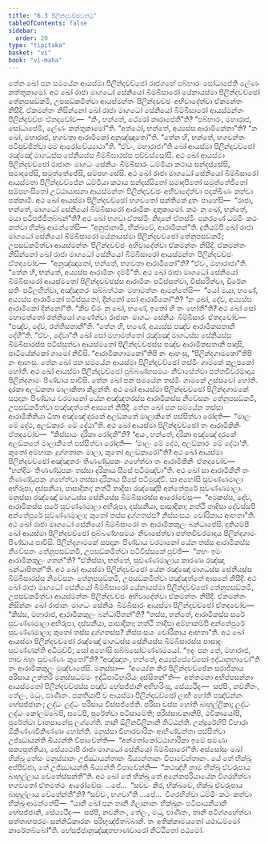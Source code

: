 ```yaml
---
title: "6.3 පිලින්දවච්ඡවත්ථු"
tableOfContents: false
sidebar:
  order: 20
type: "tipitaka"
basket: "vi"
book: "vi-maha"
---
```



<DynamicBreadcrumb />

<Division number="270" book="vi-maha">

<Paragraph number="1240" book="vi-maha">
තේන ඛෝ පන සමයේන ආයස්මා පිලින්දවච්ඡෝ රාජගහේ පබ්භාරං සෝධාපේති ලේණං කත්තුකාමෝ. අථ ඛෝ රාජා මාගධෝ සේනියෝ බිම්බිසාරෝ යේනායස්මා පිලින්දවච්ඡෝ තේනුපසඞ්කමි, උපසඞ්කමිත්වා ආයස්මන්තං පිලින්දවච්ඡං අභිවාදේත්වා ඒකමන්තං නිසීදි. ඒකමන්තං නිසින්නෝ ඛෝ රාජා මාගධෝ සේනියෝ බිම්බිසාරෝ ආයස්මන්තං පිලින්දවච්ඡං ඒතදවෝච—  “කිං, භන්තේ, ථේරෝ කාරාපේතී”ති? “පබ්භාරං, මහාරාජ, සෝධාපේමි, ලේණං කත්තුකාමෝ”ති. “අත්ථෝ, භන්තේ, අය්‍යස්ස ආරාමිකේනා”ති? “න ඛෝ, මහාරාජ, භගවතා ආරාමිකෝ අනුඤ්ඤාතෝ”ති. “තේන හි, භන්තේ, භගවන්තං පටිපුච්ඡිත්වා මම ආරෝචේය්‍යාථා”ති. “ඒවං, මහාරාජා”ති ඛෝ ආයස්මා පිලින්දවච්ඡෝ රඤ්ඤෝ මාගධස්ස සේනියස්ස බිම්බිසාරස්ස පච්චස්සෝසි. අථ ඛෝ ආයස්මා පිලින්දවච්ඡෝ රාජානං මාගධං සේනියං බිම්බිසාරං ධම්මියා කථාය සන්දස්සේසි, සමාදපේසි, සමුත්තේජේසි, සම්පහංසේසි. අථ ඛෝ රාජා මාගධෝ සේනියෝ බිම්බිසාරෝ ආයස්මතා පිලින්දවච්ඡේන ධම්මියා කථාය සන්දස්සිතෝ සමාදපිතෝ සමුත්තේජිතෝ සම්පහංසිතෝ උට්ඨායාසනා ආයස්මන්තං පිලින්දවච්ඡං අභිවාදේත්වා පදක්ඛිණං කත්වා පක්කාමි.
</Paragraph>

<Paragraph number="1241" book="vi-maha">
අථ ඛෝ ආයස්මා පිලින්දවච්ඡෝ භගවතෝ සන්තිකේ දූතං පාහේසි—  “රාජා, භන්තේ, මාගධෝ සේනියෝ බිම්බිසාරෝ ආරාමිකං දාතුකාමෝ. කථං නු ඛෝ, භන්තේ, මයා පටිපජ්ජිතබ්බන්”ති? අථ ඛෝ භගවා ඒතස්මිං නිදානේ ඒතස්මිං පකරණේ ධම්මිං කථං කත්වා භික්ඛූ ආමන්තේසි—  “අනුජානාමි, භික්ඛවේ, ආරාමිකන්”ති. දුතියම්පි ඛෝ රාජා මාගධෝ සේනියෝ බිම්බිසාරෝ යේනායස්මා පිලින්දවච්ඡෝ තේනුපසඞ්කමි; උපසඞ්කමිත්වා ආයස්මන්තං පිලින්දවච්ඡං අභිවාදේත්වා ඒකමන්තං නිසීදි. ඒකමන්තං නිසින්නෝ ඛෝ රාජා මාගධෝ සේනියෝ බිම්බිසාරෝ ආයස්මන්තං පිලින්දවච්ඡං ඒතදවෝච—  “අනුඤ්ඤාතෝ, භන්තේ, භගවතා ආරාමිකෝ”ති? “ඒවං, මහාරාජා”ති. “තේන හි, භන්තේ, අය්‍යස්ස ආරාමිකං දම්මී”ති.
</Paragraph>

<Paragraph number="1242" book="vi-maha">
අථ ඛෝ රාජා මාගධෝ සේනියෝ බිම්බිසාරෝ ආයස්මතෝ පිලින්දවච්ඡස්ස ආරාමිකං පටිස්සුත්වා, විස්සරිත්වා, චිරේන සතිං පටිලභිත්වා, අඤ්ඤතරං සබ්බත්ථකං මහාමත්තං ආමන්තේසි—  “යෝ මයා, භණේ, අය්‍යස්ස ආරාමිකෝ පටිස්සුතෝ, දින්නෝ සෝ ආරාමිකෝ”ති? “න ඛෝ, දේව, අය්‍යස්ස ආරාමිකෝ දින්නෝ”ති. “කීව චිරං නු ඛෝ, භණේ, ඉතෝ හි තං හෝතී”ති? අථ ඛෝ සෝ මහාමත්තෝ රත්තියෝ ගණේත්වා රාජානං මාගධං සේනියං බිම්බිසාරං ඒතදවෝච—  “පඤ්ච, දේව, රත්තිසතානී”ති. “තේන හි, භණේ, අය්‍යස්ස පඤ්ච ආරාමිකසතානි දේහී”ති. “ඒවං, දේවා”ති ඛෝ සෝ මහාමත්තෝ රඤ්ඤෝ මාගධස්ස සේනියස්ස බිම්බිසාරස්ස පටිස්සුත්වා ආයස්මතෝ පිලින්දවච්ඡස්ස පඤ්ච ආරාමිකසතානි පාදාසි, පාටියේක්කෝ ගාමෝ නිවිසි. “ආරාමිකගාමකෝ”තිපි නං ආහංසු, “පිලින්දගාමකෝ”තිපි නං ආහංසු.
</Paragraph>

</Division>
<Division number="271" book="vi-maha">

<Paragraph number="1243" book="vi-maha">
තේන ඛෝ පන සමයේන ආයස්මා පිලින්දවච්ඡෝ තස්මිං ගාමකේ කුලූපකෝ හෝති. අථ ඛෝ ආයස්මා පිලින්දවච්ඡෝ පුබ්බණ්හසමයං නිවාසේත්වා පත්තචීවරමාදාය පිලින්දගාමං පිණ්ඩාය පාවිසි. තේන ඛෝ පන සමයේන තස්මිං ගාමකේ උස්සවෝ හෝති. දාරකා අලඞ්කතා මාලාකිතා කීළන්ති. අථ ඛෝ ආයස්මා පිලින්දවච්ඡෝ පිලින්දගාමකේ සපදානං පිණ්ඩාය චරමානෝ යේන අඤ්ඤතරස්ස ආරාමිකස්ස නිවේසනං තේනුපසඞ්කමි, උපසඞ්කමිත්වා පඤ්ඤත්තේ ආසනේ නිසීදි. තේන ඛෝ පන සමයේන තස්සා ආරාමිකිනියා ධීතා අඤ්ඤේ දාරකේ අලඞ්කතේ මාලාකිතේ පස්සිත්වා රෝදති—  “මාලං මේ දේථ, අලඞ්කාරං මේ දේථා”ති. අථ ඛෝ ආයස්මා පිලින්දවච්ඡෝ තං ආරාමිකිනිං ඒතදවෝච—  “කිස්සායං දාරිකා රෝදතී”ති? “අයං, භන්තේ, දාරිකා අඤ්ඤේ දාරකේ අලඞ්කතේ මාලාකිතේ පස්සිත්වා රෝදති—  ‘මාලං මේ දේථ, අලඞ්කාරං මේ දේථා’ති. කුතෝ අම්හාකං දුග්ගතානං මාලා, කුතෝ අලඞ්කාරෝ”ති? අථ ඛෝ ආයස්මා පිලින්දවච්ඡෝ අඤ්ඤතරං තිණණ්ඩුපකං ගහේත්වා තං ආරාමිකිනිං ඒතදවෝච—  “හන්දිමං තිණණ්ඩුපකං තස්සා දාරිකාය සීසේ පටිමුඤ්චා”ති. අථ ඛෝ සා ආරාමිකිනී තං තිණණ්ඩුපකං ගහේත්වා තස්සා දාරිකාය සීසේ පටිමුඤ්චි. සා අහෝසි සුවණ්ණමාලා අභිරූපා, දස්සනීයා, පාසාදිකා; නත්ථි තාදිසා රඤ්ඤෝපි අන්තේපුරේ සුවණ්ණමාලා. මනුස්සා රඤ්ඤෝ මාගධස්ස සේනියස්ස බිම්බිසාරස්ස ආරෝචේසුං—  “අමුකස්ස, දේව, ආරාමිකස්ස ඝරේ සුවණ්ණමාලා අභිරූපා, දස්සනීයා, පාසාදිකා; නත්ථි තාදිසා දේවස්සපි අන්තේපුරේ සුවණ්ණමාලා; කුතෝ තස්ස දුග්ගතස්ස? නිස්සංසයං චෝරිකාය ආභතා”ති.
</Paragraph>

<Paragraph number="1244" book="vi-maha">
අථ ඛෝ රාජා මාගධෝ සේනියෝ බිම්බිසාරෝ තං ආරාමිකකුලං බන්ධාපේසි. දුතියම්පි ඛෝ ආයස්මා පිලින්දවච්ඡෝ පුබ්බණ්හසමයං නිවාසේත්වා පත්තචීවරමාදාය පිලින්දගාමං පිණ්ඩාය පාවිසි. පිලින්දගාමකේ සපදානං පිණ්ඩාය චරමානෝ යේන තස්ස ආරාමිකස්ස නිවේසනං තේනුපසඞ්කමි, උපසඞ්කමිත්වා පටිවිස්සකේ පුච්ඡි—  “කහං ඉමං ආරාමිකකුලං ගතන්”ති? “ඒතිස්සා, භන්තේ, සුවණ්ණමාලාය කාරණා රඤ්ඤා බන්ධාපිතන්”ති. අථ ඛෝ ආයස්මා පිලින්දවච්ඡෝ යේන රඤ්ඤෝ මාගධස්ස සේනියස්ස බිම්බිසාරස්ස නිවේසනං තේනුපසඞ්කමි, උපසඞ්කමිත්වා පඤ්ඤත්තේ ආසනේ නිසීදි. අථ ඛෝ රාජා මාගධෝ සේනියෝ බිම්බිසාරෝ යේනායස්මා පිලින්දවච්ඡෝ තේනුපසඞ්කමි, උපසඞ්කමිත්වා ආයස්මන්තං පිලින්දවච්ඡං අභිවාදේත්වා ඒකමන්තං නිසීදි. ඒකමන්තං නිසින්නං ඛෝ රාජානං මාගධං සේනියං බිම්බිසාරං ආයස්මා පිලින්දවච්ඡෝ ඒතදවෝච—  “කිස්ස, මහාරාජ, ආරාමිකකුලං බන්ධාපිතන්”ති? “තස්ස, භන්තේ, ආරාමිකස්ස ඝරේ සුවණ්ණමාලා අභිරූපා, දස්සනීයා, පාසාදිකා; නත්ථි තාදිසා අම්හාකම්පි අන්තේපුරේ සුවණ්ණමාලා; කුතෝ තස්ස දුග්ගතස්ස? නිස්සංසයං චෝරිකාය ආභතා”ති. අථ ඛෝ ආයස්මා පිලින්දවච්ඡෝ රඤ්ඤෝ මාගධස්ස සේනියස්ස බිම්බිසාරස්ස පාසාදං සුවණ්ණන්ති අධිමුච්චි; සෝ අහෝසි සබ්බසෝවණ්ණමයෝ. “ඉදං පන තේ, මහාරාජ, තාව බහුං සුවණ්ණං කුතෝ”ති? “අඤ්ඤාතං, භන්තේ, අය්‍යස්සේවේසෝ ඉද්ධානුභාවෝ”ති තං ආරාමිකකුලං මුඤ්චාපේසි.
</Paragraph>

<Paragraph number="1245" book="vi-maha">
මනුස්සා—  “අය්‍යේන කිර පිලින්දවච්ඡේන සරාජිකාය පරිසාය උත්තරි මනුස්සධම්මං ඉද්ධිපාටිහාරියං දස්සිතන්”ති—  අත්තමනා අභිප්පසන්නා ආයස්මතෝ පිලින්දවච්ඡස්ස පඤ්ච භේසජ්ජානි අභිහරිංසු, සේය්‍යථිදං—  සප්පිං, නවනීතං, තේලං, මධුං, ඵාණිතං. පකතියාපි ච ආයස්මා පිලින්දවච්ඡෝ ලාභී හෝති පඤ්චන්නං භේසජ්ජානං; ලද්ධං ලද්ධං පරිසාය විස්සජ්ජේති. පරිසා චස්ස හෝති බාහුල්ලිකා; ලද්ධං ලද්ධං කෝලම්බේපි, ඝටේපි, පූරේත්වා පටිසාමේති; පරිස්සාවනානිපි, ථවිකායෝපි, පූරේත්වා වාතපානේසු ලග්ගේති. තානි ඕලීනවිලීනානි තිට්ඨන්ති. උන්දූරේහිපි විහාරා ඕකිණ්ණවිකිණ්ණා හෝන්ති. මනුස්සා විහාරචාරිකං ආහිණ්ඩන්තා පස්සිත්වා උජ්ඣායන්ති ඛිය්‍යන්ති විපාචේන්ති—  “අන්තෝකෝට්ඨාගාරිකා ඉමේ සමණා සක්‍යපුත්තියා, සේය්‍යථාපි රාජා මාගධෝ සේනියෝ බිම්බිසාරෝ”ති.
</Paragraph>

<Paragraph number="1246" book="vi-maha">
අස්සෝසුං ඛෝ භික්ඛූ තේසං මනුස්සානං උජ්ඣායන්තානං ඛිය්‍යන්තානං විපාචේන්තානං. යේ තේ භික්ඛූ අප්පිච්ඡා, තේ උජ්ඣායන්ති ඛිය්‍යන්ති විපාචේන්ති—  “කථඤ්හි නාම භික්ඛූ ඒවරූපාය බාහුල්ලාය චේතේස්සන්තී”ති. අථ ඛෝ තේ භික්ඛූ තේ අනේකපරියායේන විගරහිත්වා භගවතෝ ඒතමත්ථං ආරෝචේසුං …පේ…  “සච්චං කිර, භික්ඛවේ, භික්ඛූ ඒවරූපාය බාහුල්ලාය චේතේන්තී”ති? “සච්චං, භගවා”ති …පේ…  විගරහිත්වා ධම්මිං කථං කත්වා භික්ඛූ ආමන්තේසි—  “යානි ඛෝ පන තානි ගිලානානං භික්ඛූනං පටිසායනීයානි භේසජ්ජානි, සේය්‍යථිදං—  සප්පි, නවනීතං, තේලං, මධු, ඵාණිතං, තානි පටිග්ගහේත්වා සත්තාහපරමං සන්නිධිකාරකං පරිභුඤ්ජිතබ්බානි. තං අතික්කාමයතෝ යථාධම්මෝ කාරේතබ්බෝ”ති.

</Paragraph>
</Division>

<Paragraph number="1247" type="center" book="vi-maha">
භේසජ්ජානුඤ්ඤාතභාණවාරෝ නිට්ඨිතෝ පඨමෝ.
</Paragraph>